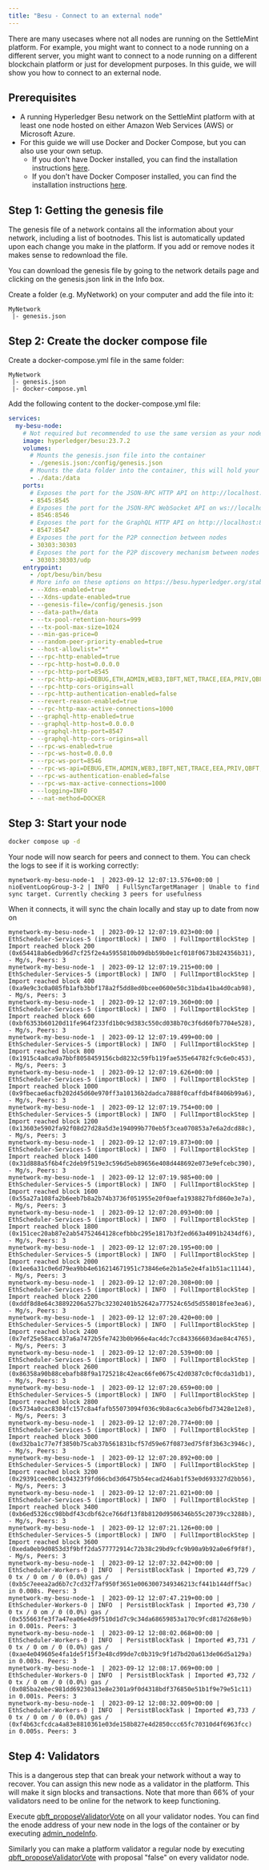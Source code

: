 ```yaml
---
title: "Besu - Connect to an external node"
---
```


There are many usecases where not all nodes are running on the SettleMint
platform. For example, you might want to connect to a node running on a
different server, you might want to connect to a node running on a different
blockchain platform or just for development purposes. In this guide, we will
show you how to connect to an external node.

## Prerequisites

- A running Hyperledger Besu network on the SettleMint platform with at least
  one node hosted on either Amazon Web Services (AWS) or Microsoft Azure.
- For this guide we will use Docker and Docker Compose, but you can also use
  your own setup.
  - If you don't have Docker installed, you can find the installation
    instructions [here](https://docs.docker.com/get-docker/).
  - If you don't have Docker Composer installed, you can find the installation
    instructions [here](https://docs.docker.com/compose/install/).

## Step 1: Getting the genesis file

The genesis file of a network contains all the information about your network,
including a list of bootnodes. This list is automatically updated upon each
change you make in the platform. If you add or remove nodes it makes sense to
redownload the file.

You can download the genesis file by going to the network details page and
clicking on the genesis.json link in the Info box.

Create a folder (e.g. MyNetwork) on your computer and add the file into it:

```
MyNetwork
 |- genesis.json
```

## Step 2: Create the docker compose file

Create a docker-compose.yml file in the same folder:

```
MyNetwork
 |- genesis.json
 |- docker-compose.yml
```

Add the following content to the docker-compose.yml file:

```yaml
services:
  my-besu-node:
    # Not required but recommended to use the same version as your nodes on the platform
    image: hyperledger/besu:23.7.2
    volumes:
      # Mounts the genesis.json file into the container
      - ./genesis.json:/config/genesis.json
      # Mounts the data folder into the container, this will hold your actual blockchain data
      - ./data:/data
    ports:
      # Exposes the port for the JSON-RPC HTTP API on http://localhost:8454
      - 8545:8545
      # Exposes the port for the JSON-RPC WebSocket API on ws://localhost:8546
      - 8546:8546
      # Exposes the port for the GraphQL HTTP API on http://localhost:8547
      - 8547:8547
      # Exposes the port for the P2P connection between nodes
      - 30303:30303
      # Exposes the port for the P2P discovery mechanism between nodes
      - 30303:30303/udp
    entrypoint:
      - /opt/besu/bin/besu
      # More info on these options on https://besu.hyperledger.org/stable/public-networks/reference/cli/options
      - --Xdns-enabled=true
      - --Xdns-update-enabled=true
      - --genesis-file=/config/genesis.json
      - --data-path=/data
      - --tx-pool-retention-hours=999
      - --tx-pool-max-size=1024
      - --min-gas-price=0
      - --random-peer-priority-enabled=true
      - --host-allowlist="*"
      - --rpc-http-enabled=true
      - --rpc-http-host=0.0.0.0
      - --rpc-http-port=8545
      - --rpc-http-api=DEBUG,ETH,ADMIN,WEB3,IBFT,NET,TRACE,EEA,PRIV,QBFT,PERM,TXPOOL,PLUGINS
      - --rpc-http-cors-origins=all
      - --rpc-http-authentication-enabled=false
      - --revert-reason-enabled=true
      - --rpc-http-max-active-connections=1000
      - --graphql-http-enabled=true
      - --graphql-http-host=0.0.0.0
      - --graphql-http-port=8547
      - --graphql-http-cors-origins=all
      - --rpc-ws-enabled=true
      - --rpc-ws-host=0.0.0.0
      - --rpc-ws-port=8546
      - --rpc-ws-api=DEBUG,ETH,ADMIN,WEB3,IBFT,NET,TRACE,EEA,PRIV,QBFT,PERM,TXPOOL,PLUGINS
      - --rpc-ws-authentication-enabled=false
      - --rpc-ws-max-active-connections=1000
      - --logging=INFO
      - --nat-method=DOCKER
```

## Step 3: Start your node

```bash
docker compose up -d
```

Your node will now search for peers and connect to them. You can check the logs
to see if it is working correctly:

```
mynetwork-my-besu-node-1  | 2023-09-12 12:07:13.576+00:00 | nioEventLoopGroup-3-2 | INFO  | FullSyncTargetManager | Unable to find sync target. Currently checking 3 peers for usefulness
```

When it connects, it will sync the chain locally and stay up to date from now on

```
mynetwork-my-besu-node-1  | 2023-09-12 12:07:19.023+00:00 | EthScheduler-Services-5 (importBlock) | INFO  | FullImportBlockStep | Import reached block 200 (0x654418ab6edb96d7cf25f2e4a5955810b09dbb59b0e1cf018f0673b824356b31), - Mg/s, Peers: 3
mynetwork-my-besu-node-1  | 2023-09-12 12:07:19.215+00:00 | EthScheduler-Services-5 (importBlock) | INFO  | FullImportBlockStep | Import reached block 400 (0xa9e9c3c0a085fb1afb3bbf178a2f5dd8ed0bcee0600e50c31bda41ba4d0cab98), - Mg/s, Peers: 3
mynetwork-my-besu-node-1  | 2023-09-12 12:07:19.360+00:00 | EthScheduler-Services-5 (importBlock) | INFO  | FullImportBlockStep | Import reached block 600 (0xbf6353b60120d11fe964f233fd1b0c9d383c550cd038b70c3f6d60fb7704e528), - Mg/s, Peers: 3
mynetwork-my-besu-node-1  | 2023-09-12 12:07:19.499+00:00 | EthScheduler-Services-5 (importBlock) | INFO  | FullImportBlockStep | Import reached block 800 (0x1915c4a8ca9a7bbf8058459156cbd8232c59fb119fae535e64782fc9c6e0c453), - Mg/s, Peers: 3
mynetwork-my-besu-node-1  | 2023-09-12 12:07:19.626+00:00 | EthScheduler-Services-5 (importBlock) | INFO  | FullImportBlockStep | Import reached block 1000 (0x9fbecae6acfb202d45d60e970ff3a10136b2dadca7888f0caffdb4f8406b99a6), - Mg/s, Peers: 3
mynetwork-my-besu-node-1  | 2023-09-12 12:07:19.754+00:00 | EthScheduler-Services-5 (importBlock) | INFO  | FullImportBlockStep | Import reached block 1200 (0x13603e5902fa92f08d27d28a5d3e194099b770eb5f3cea070853a7e6a2dcd88c), - Mg/s, Peers: 3
mynetwork-my-besu-node-1  | 2023-09-12 12:07:19.873+00:00 | EthScheduler-Services-5 (importBlock) | INFO  | FullImportBlockStep | Import reached block 1400 (0x31d888a5f6b4fc2deb9f519e3c596d5eb89656e408d448692e073e9efcebc390), - Mg/s, Peers: 3
mynetwork-my-besu-node-1  | 2023-09-12 12:07:19.985+00:00 | EthScheduler-Services-5 (importBlock) | INFO  | FullImportBlockStep | Import reached block 1600 (0x55a27a108fa2b6eeb7b8a2b74b3736f051955e20f0aefa1938827bfd860e3e7a), - Mg/s, Peers: 3
mynetwork-my-besu-node-1  | 2023-09-12 12:07:20.093+00:00 | EthScheduler-Services-5 (importBlock) | INFO  | FullImportBlockStep | Import reached block 1800 (0x151cec20ab87e2ab54752464128cefbbbc295e1817b3f2ed663a4091b2434df6), - Mg/s, Peers: 3
mynetwork-my-besu-node-1  | 2023-09-12 12:07:20.195+00:00 | EthScheduler-Services-5 (importBlock) | INFO  | FullImportBlockStep | Import reached block 2000 (0x1ee6a31c0e6d79ea9bb4e616214671951c73846e6e2b1a5e2e4fa1b51ac11144), - Mg/s, Peers: 3
mynetwork-my-besu-node-1  | 2023-09-12 12:07:20.308+00:00 | EthScheduler-Services-5 (importBlock) | INFO  | FullImportBlockStep | Import reached block 2200 (0xddf8d8e64c38892206a527bc32302401b52642a777524c65d5d558018fee3ea6), - Mg/s, Peers: 3
mynetwork-my-besu-node-1  | 2023-09-12 12:07:20.420+00:00 | EthScheduler-Services-5 (importBlock) | INFO  | FullImportBlockStep | Import reached block 2400 (0x7ef25e58acc437a6a7472b5fe7423b0b966e4ac4dc7cc843366603dae84c4765), - Mg/s, Peers: 3
mynetwork-my-besu-node-1  | 2023-09-12 12:07:20.539+00:00 | EthScheduler-Services-5 (importBlock) | INFO  | FullImportBlockStep | Import reached block 2600 (0x86358a90b88cebafb88f9a1725218c42eac66fe0675c42d0387c0cf0cda31db1), - Mg/s, Peers: 3
mynetwork-my-besu-node-1  | 2023-09-12 12:07:20.659+00:00 | EthScheduler-Services-5 (importBlock) | INFO  | FullImportBlockStep | Import reached block 2800 (0x5734a0cac8304fc157c8a4fafb55073094f036c9b8ac6ca3eb6fbd73428e12e8), - Mg/s, Peers: 3
mynetwork-my-besu-node-1  | 2023-09-12 12:07:20.774+00:00 | EthScheduler-Services-5 (importBlock) | INFO  | FullImportBlockStep | Import reached block 3000 (0xd32ba1c77e7f3850b75cab37b561831bcf57d59e67f0873ed75f8f3b63c3946c), - Mg/s, Peers: 3
mynetwork-my-besu-node-1  | 2023-09-12 12:07:20.892+00:00 | EthScheduler-Services-5 (importBlock) | INFO  | FullImportBlockStep | Import reached block 3200 (0x29391cee08c1c04323f9fd66cbd3d6475b54ecad246ab1f53e0d693327d2bb56), - Mg/s, Peers: 3
mynetwork-my-besu-node-1  | 2023-09-12 12:07:21.021+00:00 | EthScheduler-Services-5 (importBlock) | INFO  | FullImportBlockStep | Import reached block 3400 (0xb6ed5326cc98bbdf43cdbf62ce766df13f8b8120d9506346b55c20739cc3288b), - Mg/s, Peers: 3
mynetwork-my-besu-node-1  | 2023-09-12 12:07:21.126+00:00 | EthScheduler-Services-5 (importBlock) | INFO  | FullImportBlockStep | Import reached block 3600 (0xeda0eb9d0853d3f9bff2da577772914c72b38c29bd9cfc9b90a9b92a0e6f9f8f), - Mg/s, Peers: 3
mynetwork-my-besu-node-1  | 2023-09-12 12:07:32.042+00:00 | EthScheduler-Workers-0 | INFO  | PersistBlockTask | Imported #3,729 / 0 tx / 0 om / 0 (0.0%) gas / (0xb5c7eeea2ad6b7c7cd32f7af950f3651e0063007349346213cf441b144dff5ac) in 0.008s. Peers: 3
mynetwork-my-besu-node-1  | 2023-09-12 12:07:47.219+00:00 | EthScheduler-Workers-0 | INFO  | PersistBlockTask | Imported #3,730 / 0 tx / 0 om / 0 (0.0%) gas / (0x555663fe3f7a47ea06e4d9f510d1d7c9c34da68659853a170c9fcd817d268e9b) in 0.001s. Peers: 3
mynetwork-my-besu-node-1  | 2023-09-12 12:08:02.068+00:00 | EthScheduler-Workers-0 | INFO  | PersistBlockTask | Imported #3,731 / 0 tx / 0 om / 0 (0.0%) gas / (0xae4e049605e4fa1de5f15f3e48cd99de7c0b319c9f1d7bd20a613de06d5a129a) in 0.003s. Peers: 3
mynetwork-my-besu-node-1  | 2023-09-12 12:08:17.069+00:00 | EthScheduler-Workers-0 | INFO  | PersistBlockTask | Imported #3,732 / 0 tx / 0 om / 0 (0.0%) gas / (0x085ba2ebec981dd69230a13e8e2301a9f0d4318bdf376850e51b1f9e79e51c11) in 0.001s. Peers: 3
mynetwork-my-besu-node-1  | 2023-09-12 12:08:32.009+00:00 | EthScheduler-Workers-0 | INFO  | PersistBlockTask | Imported #3,733 / 0 tx / 0 om / 0 (0.0%) gas / (0xf4b63cfcdca4a83e8810361e03de158b827e4d2850ccc65fc70310d4f6963fcc) in 0.005s. Peers: 3
```

## Step 4: Validators

This is a dangerous step that can break your network without a way to recover.
You can assign this new node as a validator in the platform. This will make it
sign blocks and transactions. Note that more than 66% of your validators need to
be online for the network to keep functioning.

Execute
[qbft_proposeValidatorVote](https://besu.hyperledger.org/stable/private-networks/reference/api#qbft_proposevalidatorvote)
on all your validator nodes. You can find the enode address of your new node in
the logs of the container or by executing
[admin_nodeInfo](https://besu.hyperledger.org/stable/public-networks/reference/api#admin_nodeinfo).

Similarly you can make a platform validator a regular node by executing
[qbft_proposeValidatorVote](https://besu.hyperledger.org/stable/private-networks/reference/api#qbft_proposevalidatorvote)
with proposal "false" on every validator node.